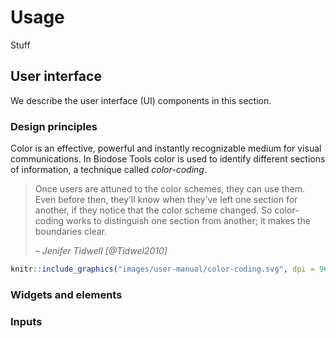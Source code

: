 # Usage {#manual-use}

Stuff

## User interface {#manual-use-ui}

We describe the user interface (UI) components in this section.

### Design principles 



Color is an effective, powerful and instantly recognizable medium for visual communications. In Biodose Tools color is used to identify different sections of information, a technique called *color-coding*.

> Once users are attuned to the color schemes, they can use them. Even before then, they'll know when they've left one section for another, if they notice that the color scheme changed. So color-coding works to distinguish one section from another; it makes the boundaries clear.
>
> -- <cite>Jenifer Tidwell [@Tidwel2010]</cite>

```r
knitr::include_graphics("images/user-manual/color-coding.svg", dpi = 96)
```

### Widgets and elements

### Inputs
